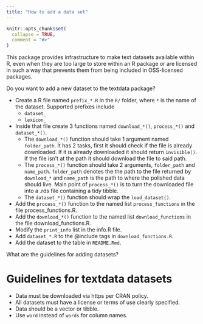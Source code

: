 ```yaml
---
title: "How to add a data set"
---
```


```r
knitr::opts_chunk$set(
  collapse = TRUE,
  comment = "#>"
)
```

This package provides infrastructure to make text datasets available within R, even when they are too large to store within an R package or are licensed in such a way that prevents them from being included in OSS-licensed packages.

Do you want to add a new dataset to the textdata package?

- Create a  R file named `prefix_*.R` in the `R/` folder, where `*` is the name of the dataset. Supported prefixes include
    - `dataset_`
    - `lexicon_`
- Inside that file create 3 functions named `download_*()`, `process_*()` and `dataset_*()`.
  - The `download_*()` function should take 1 argument named `folder_path`. It has 2 tasks, first it should check if the file is already downloaded. If it is already downloaded it should return `invisible()`. If the file isn't at the path it should download the file to said path.
  - The `process_*()` function should take 2 arguments, `folder_path` and `name_path`. `folder_path` denotes the the path to the file returned by `download_*` and `name_path` is the path to where the polished data should live. Main point of `process_*()` is to turn the downloaded file into a .rds file containing a tidy tibble.
  - The `dataset_*()` function should wrap the `load_dataset()`.
- Add the `process_*()` function to the named list `process_functions` in the file process_functions.R.
- Add the `download_*()` function to the named list `download_functions` in the file download_functions.R.
- Modify the `print_info` list in the info.R file.
- Add `dataset_*.R` to the @include tags in `download_functions.R`.
- Add the dataset to the table in `README.Rmd`.

What are the guidelines for adding datasets?

# Guidelines for textdata datasets

- Data must be downloaded via https per CRAN policy.
- All datasets must have a license or terms of use clearly specified.
- Data should be a vector or tibble.
- Use `word` instead of `words` for column names.
